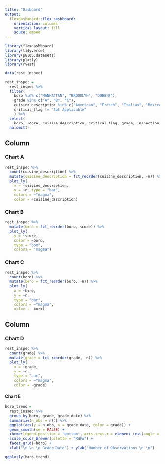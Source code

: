 ```yaml
---
title: "Dasboard"
output: 
  flexdashboard::flex_dashboard:
    orientation: columns
    vertical_layout: fill
    souce: embed
---
```


```r
library(flexdashboard)
library(tidyverse)
library(p8105.datasets)
library(plotly)
library(rvest)
```


```r
data(rest_inspec)

rest_inspec = 
  rest_inspec %>% 
  filter(
    boro %in% c("MANHATTAN", "BROOKLYN", "QUEENS"),
    grade %in% c("A", "B", "C"),
    cuisine_description %in% c("American", "French", "Italian", "Mexican", "Pakistani", "Korean", "Middle Eastern", "Russian", "Thai", "Turkish", "Indian", "Indonesian", "Japanese", "Chinese", "Ethiopian"), 
    critical_flag != "Not Applicable"
    ) %>% 
  select(  
    boro, score, cuisine_description, critical_flag, grade, inspection_type, grade_date) %>% 
  na.omit()
```


Column {data-width=350}
-----------------------------------------------------------------------

### Chart A

```r
rest_inspec %>% 
  count(cuisine_description) %>% 
  mutate(cuisine_description = fct_reorder(cuisine_description, -n)) %>% 
  plot_ly(
    x = ~cuisine_description, 
    y = ~n, type = "bar", 
    colors = ~"magma", 
    color = ~cuisine_description) 
```

### Chart B

```r
rest_inspec %>% 
  mutate(boro = fct_reorder(boro, score)) %>% 
  plot_ly(
    y = ~score, 
    color = ~boro,
    type = "box", 
    colors = "magma")
```


### Chart C

```r
rest_inspec %>% 
  count(boro) %>% 
  mutate(boro = fct_reorder(boro, -n)) %>% 
  plot_ly(
    x = ~boro, 
    y = ~n, 
    type = "bar", 
    colors = ~"magma", 
    color = ~boro) 
```


Column {data-width=350}
-----------------------------------------------------------------------

### Chart D

```r
rest_inspec %>% 
  count(grade) %>% 
  mutate(grade = fct_reorder(grade, -n)) %>% 
  plot_ly(
    x = ~grade, 
    y = ~n, 
    type = "bar", 
    colors = ~"magma", 
    color = ~grade) 
```

#### Chart E

```r
boro_trend = 
  rest_inspec %>% 
  group_by(boro, grade, grade_date) %>% 
  summarize(n_obs = n()) %>% 
  ggplot(aes(y = n_obs, x = grade_date, color = grade)) + 
  geom_smooth(se = FALSE) + 
  theme(legend.position = "bottom", axis.text.x = element_text(angle = 90, hjust = 1)) + 
  scale_color_brewer(palette = "RdPu") +
  facet_grid(~boro) +
  xlab("\n \n \n Grade Date") + ylab("Number of Observations \n \n")

ggplotly(boro_trend)
```